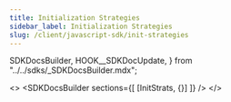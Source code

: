 ```yaml
---
title: Initialization Strategies
sidebar_label: Initialization Strategies
slug: /client/javascript-sdk/init-strategies
---
```



  SDKDocsBuilder,
  HOOK__SDKDocUpdate,
} from "../../sdks/_SDKDocsBuilder.mdx";


<>
  <SDKDocsBuilder
    sections={[
    [InitStrats, {}]
  ]}
  />
</>
